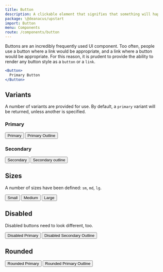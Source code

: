 ```yaml
---
title: Button
description: A clickable element that signifies that something will happen when it's interacted with.
package: \@deanacus/upstart
import: Button
menu: Components
route: /components/button
---
```



Buttons are an incredibly frequently used UI component. Too often, people use
a button where a link would be appropriate, and a link where a button would be
appropriate. For this reason, it is prudent to provide the ability to render any
button style as a `button` or a `link`.

```jsx
<Button>
  Primary Button
</Button>
```

<PropsTable component={Button} />

## Variants

A number of variants are provided for use. By default, a `primary` variant will
be returned, unless another is specified.

### Primary

<Flex margin="mx-1">
  <Button>
    Primary
  </Button>
  <Button isOutline>
    Primary Outline
  </Button>
</Flex>

### Secondary

<Flex margin="mx-1">
  <Button variant="secondary">
    Secondary
  </Button>
  <Button variant="secondary" isOutline>
    Secondary outline
  </Button>
</Flex>

## Sizes

A number of sizes have been defined: `sm`, `md`, `lg`.

<Flex margin="mx-1">  
  <Button size="sm">
    Small
  </Button>
  
  <Button size="md">
    Medium
  </Button>
  
  <Button size="lg">
    Large
  </Button>
</Flex>

## Disabled

Disabled buttons need to look different, too.

<Flex margin="mx-1">
  <Button size="md" isDisabled>
    Disabled Primary
  </Button>

  <Button size="md" variant="secondary" isDisabled isOutline>
    Disabled Secondary Outline
  </Button>
</Flex>

## Rounded

<Flex margin="mx-1">
  <Button isRounded>
    Rounded Primary
  </Button>
  <Button isOutline isRounded>
    Rounded Primary Outline
  </Button>
</Flex>